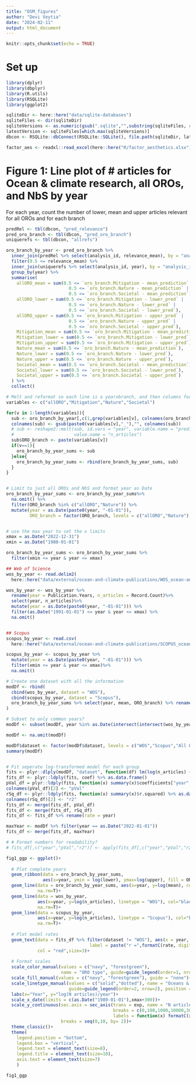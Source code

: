 ```yaml
---
title: "OSM_figures"
author: "Devi Veytia"
date: "2024-02-11"
output: html_document
---
```


```r
knitr::opts_chunk$set(echo = TRUE)
```

# Set up

```r
library(dplyr)
library(dbplyr)
library(R.utils)
library(RSQLite)
library(ggplot2)
```


```r

sqliteDir <- here::here("data/sqlite-databases")
sqliteFiles <- dir(sqliteDir)
sqliteVersions <- as.numeric(gsub(".sqlite","",substring(sqliteFiles, regexpr("_v", sqliteFiles) + 2)))
latestVersion <- sqliteFiles[which.max(sqliteVersions)]
dbcon <- RSQLite::dbConnect(RSQLite::SQLite(), file.path(sqliteDir, latestVersion), create=FALSE)
```


```r
factor_aes <- readxl::read_excel(here::here("R/factor_aesthetics.xlsx"))
```

# Figure 1: Line plot of # articles for Ocean & climate research, all OROs, and NbS by year

For each year, count the number of lower, mean and upper articles relevant for all OROs and for each branch
```r
predRel <- tbl(dbcon, "pred_relevance") 
pred_oro_branch <- tbl(dbcon, "pred_oro_branch")
uniquerefs <- tbl(dbcon, "allrefs")

oro_branch_by_year <- pred_oro_branch %>%
  inner_join(predRel %>% select(analysis_id, relevance_mean), by = "analysis_id")%>%
  filter(0.5 <= relevance_mean) %>% 
  inner_join(uniquerefs %>% select(analysis_id, year), by = "analysis_id") %>%
  group_by(year) %>%
  summarise(
    allORO_mean = sum(0.5 <= `oro_branch.Mitigation - mean_prediction` |
                        0.5 <= `oro_branch.Nature - mean_prediction` |
                        0.5 <= `oro_branch.Societal - mean_prediction`),
    allORO_lower = sum(0.5 <= `oro_branch.Mitigation - lower_pred` |
                        0.5 <= `oro_branch.Nature - lower_pred` |
                        0.5 <= `oro_branch.Societal - lower_pred`),
    allORO_upper = sum(0.5 <= `oro_branch.Mitigation - upper_pred` |
                        0.5 <= `oro_branch.Nature - upper_pred` |
                        0.5 <= `oro_branch.Societal - upper_pred`),
    Mitigation_mean = sum(0.5 <= `oro_branch.Mitigation - mean_prediction`),
    Mitigation_lower = sum(0.5 <= `oro_branch.Mitigation - lower_pred`),
    Mitigation_upper = sum(0.5 <= `oro_branch.Mitigation - upper_pred`),
    Nature_mean = sum(0.5 <= `oro_branch.Nature - mean_prediction`),
    Nature_lower = sum(0.5 <= `oro_branch.Nature - lower_pred`),
    Nature_upper = sum(0.5 <= `oro_branch.Nature - upper_pred`),
    Societal_mean = sum(0.5 <= `oro_branch.Societal - mean_prediction`),
    Societal_lower = sum(0.5 <= `oro_branch.Societal - lower_pred`),
    Societal_upper = sum(0.5 <= `oro_branch.Societal - upper_pred`)
  ) %>% 
  collect()

# Melt and reformat so each line is a yearxbranch, and then columns for mean, lower and upper
variables <- c("allORO","Mitigation","Nature","Societal")

for(v in 1:length(variables)){
  sub <- oro_branch_by_year[,c(1,grep(variables[v], colnames(oro_branch_by_year)))]
  colnames(sub) <- gsub(paste0(variables[v],"_"),"", colnames(sub))
  # sub <- reshape2::melt(sub, id.vars = "year", variable.name = "prediction_boundary", 
  #                       value.name = "n_articles")
  sub$ORO_branch <- paste(variables[v])
  if(v==1){
    oro_branch_by_year_sums <- sub
  }else{
    oro_branch_by_year_sums <- rbind(oro_branch_by_year_sums, sub)
  }
}


# Limit to just all OROs and NbS and format year as Date
oro_branch_by_year_sums <- oro_branch_by_year_sums%>%
  na.omit() %>%
  filter(ORO_branch %in% c("allORO","Nature")) %>%
  mutate(year = as.Date(paste0(year, "-01-01")),
         ORO_branch = factor(ORO_branch, levels = c("allORO","Nature"), labels=c("All OROs","NbS")))


# use the max year to set the x limits
xmax = as.Date("2022-12-31")
xmin = as.Date("1980-01-01")

oro_branch_by_year_sums <- oro_branch_by_year_sums %>%
  filter(xmin <= year & year <= xmax)
```

```r

## Web of Science
wos_by_year <- read.delim2(
  here::here("data/external/ocean-and-climate-publications/WOS_ocean-and-climate_by-year_2023-11-21.txt"))

wos_by_year <- wos_by_year %>%
  rename(year = Publication.Years, n_articles = Record.Count)%>%
  select(year, n_articles)%>%
  mutate(year = as.Date(paste0(year, "-01-01"))) %>%
  filter(as.Date("1991-01-01") <= year & year <= xmax) %>%
  na.omit()


## Scopus
scopus_by_year <- read.csv(
  here::here("data/external/ocean-and-climate-publications/SCOPUS_ocean-and-climate_by-year_2023-11-21.csv"))

scopus_by_year <- scopus_by_year %>%
  mutate(year = as.Date(paste0(year, "-01-01"))) %>%
  filter(xmin <= year & year <= xmax)%>%
  na.omit()


```


```r
# Create one dataset with all the information
modDf <- rbind(
  cbind(wos_by_year, dataset = "WOS"),
  cbind(scopus_by_year, dataset = "Scopus"),
  oro_branch_by_year_sums %>% select(year, mean, ORO_branch) %>% rename(n_articles = mean, dataset = ORO_branch)
)

# Subset to only common years?
modDf <- subset(modDf, year %in% as.Date(intersect(intersect(wos_by_year$year,scopus_by_year$year),oro_branch_by_year_sums$year), origin = "1970-01-01"))

modDf <- na.omit(modDf)

modDf$dataset <- factor(modDf$dataset, levels = c("WOS","Scopus","All OROs","NbS"))
summary(modDf)


# Fit seperate log-transformed model for each group
fits <- plyr::dlply(modDf, "dataset", function(df) lm(log(n_articles) ~ year, data=df))
fits_df <- plyr::ldply(fits, coef) %>% as.data.frame()
pVal_df = plyr::ldply(fits, function(x) summary(x)$coefficients["year","Pr(>|t|)"]) %>% as.data.frame()
colnames(pVal_df)[2] <- "pVal"
rSq_df <- plyr::ldply(fits, function(x) summary(x)$r.squared) %>% as.data.frame()
colnames(rSq_df)[2] <- "r2"
fits_df <- merge(fits_df, pVal_df)
fits_df <- merge(fits_df, rSq_df)
fits_df <- fits_df %>% rename(rate = year)

maxYear <- modDf %>% filter(year == as.Date("2022-01-01"))
fits_df <- merge(fits_df, maxYear)

# # Format numbers for readability?
# fits_df[,c("year","pVal","r2")] <- apply(fits_df[,c("year","pVal","r2")], 1:2, function(x) formatC(x, digits=3, format = "E"))
```



```r
fig1_ggp <- ggplot()+
  
  # Plot complete years
  geom_ribbon(data = oro_branch_by_year_sums, 
              aes(x=year, ymin = log(lower), ymax=log(upper), fill = ORO_branch), alpha = 0.5)+
  geom_line(data = oro_branch_by_year_sums, aes(x=year, y=log(mean), col=ORO_branch), linewidth = 1,
            na.rm=T)+
  geom_line(data = wos_by_year, 
            aes(x=year, y=log(n_articles), linetype = "WOS"), col="black", linewidth = 1,
            na.rm=T)+
  geom_line(data = scopus_by_year, 
            aes(x=year, y=log(n_articles), linetype = "Scopus"), col="black", linewidth = 1,
            na.rm=T)+
  
  # Plot model rates
  geom_text(data = fits_df %>% filter(dataset != "WOS"), aes(x = year, y = log(n_articles)-0.7, 
                                label = paste("r =",formatC(rate, digits=2, format="E"))),
            col = "red",size=3)+
  
  # Format scales
  scale_color_manual(values = c("navy", "forestgreen"), 
                     name = "ORO type", guide=guide_legend(order=1, nrow=2), position = "top")+
  scale_fill_manual(values = c("navy", "forestgreen"), guide = "none")+
  scale_linetype_manual(values = c("solid","dotted"), name = "Oceans & climate literature\ndatabase:",
                        guide=guide_legend(order=2, nrow=2), position = "bottom")+
  labs(x="Year", y="log(N articles)/year")+
  scale_x_date(limits = c(as.Date("1980-01-01"),xmax+300))+
  scale_y_continuous(sec.axis = sec_axis(trans = exp, name = "N articles", 
                                         breaks = c(0,100,1000,10000,30000,80000),
                                         labels = function(x) formatC(x, big.mark=",", format="d")),
                     breaks = seq(0,10, by= 2))+
  theme_classic()+
  theme(
    legend.position = "bottom",
    legend.box = "vertical",
    legend.text = element_text(size=8),
    legend.title = element_text(size=10),
    axis.text = element_text(size=7)
    )

fig1_ggp
```
